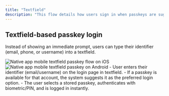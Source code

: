 ```yaml
---
title: "Textfield"
description: "This flow details how users sign in when passkeys are suggested based on email/username provided by the user in the textfield."
---
```


## Textfield-based passkey login

Instead of showing an immediate prompt, users can type their identifier (email, phone, or username) into a textfield.

<Tabs>
<Tab title="iOS">
    <Frame caption="Native: iOS textfield passkey flow">
        <img
            src="/images/authentication-flow/native-app/textfield-passkey-ios-native.png"
            alt="Native app mobile textfield passkey flow on iOS"
        />
    </Frame>
</Tab>

  <Tab title="Android">
    <Frame caption="Native: iOS textfield passkey flow">
      <img src="/images/authentication-flow/native-app/textfield-passkey-android-native.png" alt="Native app mobile textfield passkey on Android" />
    </Frame>
  </Tab>
</Tabs>

<Steps>
    <Step title="Login via general textfield">
        - User enters their identifier (email/username) on the login page in textfield.
        - If a passkey is available for that account, the system suggests it as the preferred login option.
        - The user selects a stored passkey, authenticates with biometric/PIN, and is logged in instantly.
    </Step>

</Steps>
